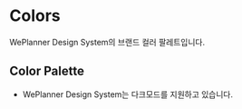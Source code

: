 

<Meta title="Design System/ColorPalette" />

# Colors

WePlanner Design System의 브랜드 컬러 팔레트입니다.

## Color Palette

- WePlanner Design System는 다크모드를 지원하고 있습니다.

<WePlanPallette />
